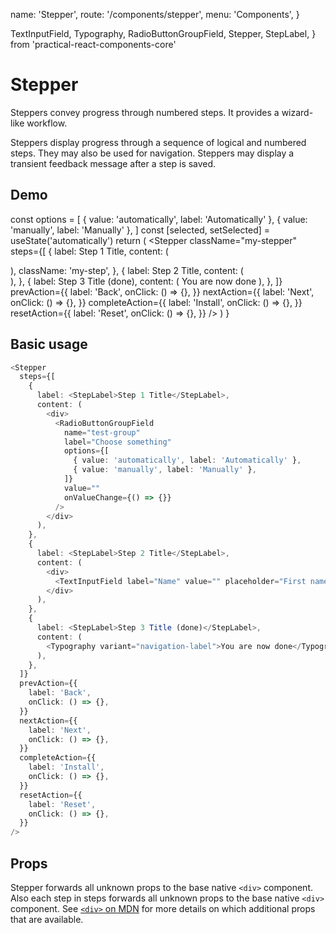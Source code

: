   name: 'Stepper',
  route: '/components/stepper',
  menu: 'Components',
}

  TextInputField,
  Typography,
  RadioButtonGroupField,
  Stepper,
  StepLabel,
} from 'practical-react-components-core'

# Stepper

Steppers convey progress through numbered steps. It provides a wizard-like workflow.

Steppers display progress through a sequence of logical and numbered steps.
They may also be used for navigation.
Steppers may display a transient feedback message after a step is saved.

## Demo


  const options = [
    { value: 'automatically', label: 'Automatically' },
    { value: 'manually', label: 'Manually' },
  ]
  const [selected, setSelected] = useState('automatically')
  return (
    <Stepper
      className="my-stepper"
      steps={[
        {
          label: <StepLabel>Step 1 Title</StepLabel>,
          content: (
            <div>
              <RadioButtonGroupField
                name="test-group"
                label="Choose something"
                options={options}
                value={selected}
                onValueChange={setSelected}
              />
            </div>
          ),
          className: 'my-step',
        },
        {
          label: <StepLabel>Step 2 Title</StepLabel>,
          content: (
            <div>
              <TextInputField label="Name" value="" placeholder="First name" />
            </div>
          ),
        },
        {
          label: <StepLabel>Step 3 Title (done)</StepLabel>,
          content: (
            <Typography variant="navigation-label">You are now done</Typography>
          ),
        },
      ]}
      prevAction={{
        label: 'Back',
        onClick: () => {},
      }}
      nextAction={{
        label: 'Next',
        onClick: () => {},
      }}
      completeAction={{
        label: 'Install',
        onClick: () => {},
      }}
      resetAction={{
        label: 'Reset',
        onClick: () => {},
      }}
    />
  )
}

<DemoComponent />

## Basic usage

```typescript type=live
<Stepper
  steps={[
    {
      label: <StepLabel>Step 1 Title</StepLabel>,
      content: (
        <div>
          <RadioButtonGroupField
            name="test-group"
            label="Choose something"
            options={[
              { value: 'automatically', label: 'Automatically' },
              { value: 'manually', label: 'Manually' },
            ]}
            value=""
            onValueChange={() => {}}
          />
        </div>
      ),
    },
    {
      label: <StepLabel>Step 2 Title</StepLabel>,
      content: (
        <div>
          <TextInputField label="Name" value="" placeholder="First name" />
        </div>
      ),
    },
    {
      label: <StepLabel>Step 3 Title (done)</StepLabel>,
      content: (
        <Typography variant="navigation-label">You are now done</Typography>
      ),
    },
  ]}
  prevAction={{
    label: 'Back',
    onClick: () => {},
  }}
  nextAction={{
    label: 'Next',
    onClick: () => {},
  }}
  completeAction={{
    label: 'Install',
    onClick: () => {},
  }}
  resetAction={{
    label: 'Reset',
    onClick: () => {},
  }}
/>
```

## Props

Stepper forwards all unknown props to the base native `<div>` component. Also each step in steps forwards all unknown props to the base native `<div>` component. See
[`<div>` on MDN](https://developer.mozilla.org/en-US/docs/Web/HTML/Element/div) for more
details on which additional props that are available.

<Props of="Stepper" />

